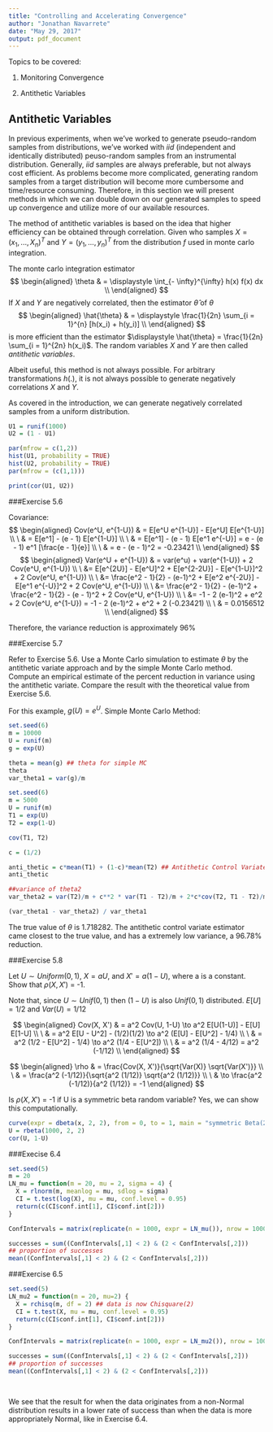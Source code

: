 ```yaml
---
title: "Controlling and Accelerating Convergence"
author: "Jonathan Navarrete"
date: "May 29, 2017"
output: pdf_document
---
```




Topics to be covered:

1. Monitoring Convergence

2. Antithetic Variables




## Antithetic Variables

In previous experiments, when we've worked to generate pseudo-random samples from distributions, we've worked with *iid* (independent and identically distributed) peuso-random samples from an instrumental distribution. Generally, *iid* samples are always preferable, but not always cost efficient. As problems become more complicated, generating random samples from a target distribution will become more cumbersome and time/resource consuming. Therefore, in this section we will present methods in which we can double down on our generated samples to speed up convergence and utilize more of our available resources.


The method of antithetic variables is based on the idea that higher efficiency can be obtained through correlation. Given who samples $X = (x_1, ..., X_n)^T$ and $Y = (y_1, ..., y_n)^T$ from the distribution $f$ used in monte carlo integration.  

The monte carlo integration estimator
$$
\begin{aligned}
\theta & = \displaystyle \int_{- \infty}^{\infty} h(x) f(x) dx \\
\end{aligned}
$$
If $X$ and $Y$ are negatively correlated, then the estimator $\hat{\theta}$ of $\theta$
$$
\begin{aligned}
\hat{\theta} & = \displaystyle \frac{1}{2n} \sum_{i = 1}^{n} [h(x_i) + h(y_i)] \\
\end{aligned}
$$
is more efficient than the estimator $\displaystyle \hat{\theta} = \frac{1}{2n} \sum_{i = 1}^{2n} h(x_i)$. The random variables $X$ and $Y$ are then called *antithetic variables*. 

Albeit useful, this method is not always possible. For arbitrary transformations $h(.)$, it is not always possible to generate negatively correlations $X$ and $Y$.

As covered in the introduction, we can generate negatively correlated samples from a uniform distribution.

```r
U1 = runif(1000)
U2 = (1 - U1)

par(mfrow = c(1,2))
hist(U1, probability = TRUE)
hist(U2, probability = TRUE)
par(mfrow = (c(1,1)))

print(cor(U1, U2))
```










###Exercise 5.6

Covariance:
$$
\begin{aligned}
Cov(e^U, e^{1-U}) & = E[e^U e^{1-U}] - E[e^U] E[e^{1-U}] \\
\ & = E[e^1] - (e - 1) E[e^{1-U}] \\
\ & = E[e^1] - (e - 1) E[e^1 e^{-U}] = e - (e - 1) e^1 [\frac{e - 1}{e}] \\
\ & = e - (e - 1)^2 = -0.23421 \\
\end{aligned}
$$
$$
\begin{aligned}
Var(e^U + e^{1-U}) & = var(e^u) + var(e^{1-U}) + 2 Cov(e^U, e^{1-U}) \\
\ &= E[e^{2U}] - E[e^U]^2 + E[e^{2-2U}] - E[e^{1-U}]^2 + 2 Cov(e^U, e^{1-U}) \\
\ &= \frac{e^2 - 1}{2} - (e-1)^2 + E[e^2 e^{-2U}] - E[e^1 e^{-U}]^2 + 2 Cov(e^U, e^{1-U}) \\
\ &= \frac{e^2 - 1}{2} - (e-1)^2 +  \frac{e^2 - 1}{2} - (e - 1)^2 + 2 Cov(e^U, e^{1-U}) \\
\ &= -1 - 2 (e-1)^2 + e^2 + 2 Cov(e^U, e^{1-U}) = -1 - 2 (e-1)^2 + e^2 + 2 (-0.23421) \\
\ & = 0.0156512 \\
\end{aligned}
$$


Therefore, the variance reduction is approximately 96%



###Exercise 5.7

Refer to Exercise 5.6. Use a Monte Carlo simulation to estimate $\theta$ by the
antithetic variate approach and by the simple Monte Carlo method. Compute
an empirical estimate of the percent reduction in variance using the antithetic
variate. Compare the result with the theoretical value from Exercise 5.6.

For this example, $g(U) = e^U$. Simple Monte Carlo Method:

```r
set.seed(6)
m = 10000
U = runif(m)
g = exp(U) 

theta = mean(g) ## theta for simple MC
theta
var_theta1 = var(g)/m

```



```r
set.seed(6)
m = 5000
U = runif(m)
T1 = exp(U)
T2 = exp(1-U)

cov(T1, T2)

c = (1/2)

anti_thetic = c*mean(T1) + (1-c)*mean(T2) ## Antithetic Control Variate
anti_thetic

##variance of theta2
var_theta2 = var(T2)/m + c**2 * var(T1 - T2)/m + 2*c*cov(T2, T1 - T2)/m

(var_theta1 - var_theta2) / var_theta1

```

The true value of $\theta$ is 1.718282. The antithetic control variate estimator came closest to the true value, and has a extremely low variance, a 96.78% reduction.





###Exercise 5.8


Let $U \sim Uniform(0,1)$, $X = aU$, and $X' = a(1 - U)$, where a is a constant.
Show that $\rho(X,X')$ = -1. 

Note that, since $U \sim Unif(0,1)$ then $(1-U)$ is also $Unif(0,1)$ distributed.
$E[U] = 1/2$ and $Var(U) = 1/12$

$$
\begin{aligned}
Cov(X, X') & = a^2 Cov(U, 1-U) \to a^2 E[U(1-U)] - E[U] E[1-U] \\
\ & = a^2 E[U - U^2] - (1/2)(1/2) \to a^2 (E[U] - E[U^2] - 1/4) \\
\ & = a^2 (1/2 - E[U^2] - 1/4) \to a^2 (1/4 - E[U^2]) \\
\ & = a^2 (1/4 - 4/12) = a^2 (-1/12) \\
\end{aligned}
$$

$$
\begin{aligned}
\rho & = \frac{Cov(X, X')}{\sqrt{Var(X)} \sqrt{Var(X')}} \\ 
\ & = \frac{a^2 (-1/12)}{\sqrt{a^2 (1/12)}  \sqrt{a^2 (1/12)}} \\
\ & \to \frac{a^2 (-1/12)}{a^2 (1/12)} = -1
\end{aligned}
$$

Is $\rho(X,X')$ = -1 if U is a symmetric beta random
variable? Yes, we can show this computationally.

```r
curve(expr = dbeta(x, 2, 2), from = 0, to = 1, main = "symmetric Beta(2,2)")
U = rbeta(1000, 2, 2)
cor(U, 1-U)
```



###Execise 6.4

```r
set.seed(5)
m = 20
LN_mu = function(m = 20, mu = 2, sigma = 4) {
  X = rlnorm(m, meanlog = mu, sdlog = sigma)
  CI = t.test(log(X), mu = mu, conf.level = 0.95)
  return(c(CI$conf.int[1], CI$conf.int[2]))
}

ConfIntervals = matrix(replicate(n = 1000, expr = LN_mu()), nrow = 1000, byrow = TRUE)

successes = sum((ConfIntervals[,1] < 2) & (2 < ConfIntervals[,2]))
## proportion of successes
mean((ConfIntervals[,1] < 2) & (2 < ConfIntervals[,2]))


```




###Exercise 6.5



```r
set.seed(5)
LN_mu2 = function(m = 20, mu=2) {
  X = rchisq(m, df = 2) ## data is now Chisquare(2)
  CI = t.test(X, mu = mu, conf.level = 0.95)
  return(c(CI$conf.int[1], CI$conf.int[2]))
}

ConfIntervals = matrix(replicate(n = 1000, expr = LN_mu2()), nrow = 1000, byrow = TRUE)

successes = sum((ConfIntervals[,1] < 2) & (2 < ConfIntervals[,2]))
## proportion of successes
mean((ConfIntervals[,1] < 2) & (2 < ConfIntervals[,2])) 

  
```  
  


We see that the result for when the data originates from a non-Normal distribution results in a lower rate of success than when the data is more appropriately Normal, like in Exercise 6.4.


